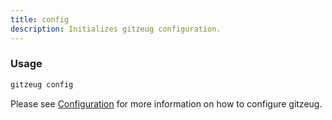 ```yaml
---
title: config
description: Initializes gitzeug configuration.
---
```


### Usage
```sh
gitzeug config
```

Please see [Configuration](../configuration) for more information on how to configure gitzeug.